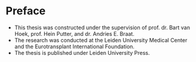 # Preface {-}

* This thesis was constructed under the supervision of prof. dr. Bart van Hoek, prof. Hein Putter, and dr. Andries E. Braat.
* The research was conducted at the Leiden University Medical Center and the Eurotransplant International Foundation.
* The thesis is published under Leiden University Press.
